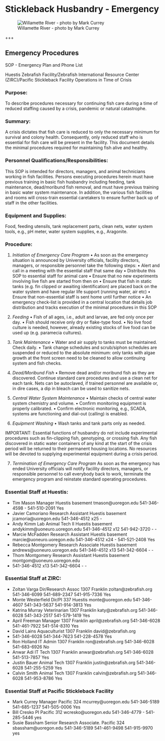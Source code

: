 # Stickleback Husbandry - Emergency

![Willamette River - photo by Mark Currey](images/willamette_header.jpg)

+++


## Emergency Procedures
SOP - Emergency Plan and Phone List

Huestis Zebrafish Facility/Zebrafish International Resource Center (ZIRC)/Pacific Stickleback Facility Operations in Time of Crisis

### Purpose:  
To describe procedures necessary for continuing fish care during a time of reduced staffing caused by a crisis, pandemic or natural catastrophe. 

### Summary:
A crisis dictates that fish care is reduced to only the necessary minimum for survival and colony health.  Consequently, only reduced staff who is essential for fish care will be present in the facility.  This document details the minimal procedures required for maintaining fish alive and healthy.

### Personnel Qualifications/Responsibilities:
This SOP is intended for directors, managers, and animal technicians working in fish facilities.  Persons executing procedures herein must have previous training in basic fish husbandry including feeding, tank maintenance, dead/moribund fish removal, and must have previous training in basic water system maintenance.  In addition, the various fish facilities and rooms will cross-train essential caretakers to ensure further back up of staff in the other facilities.

### Equipment and Supplies:
Food, feeding utensils, tank replacement parts, clean nets, water system tools, e.g., pH meter, water system supplies, e.g., Aragonite.

### Procedure:
1. *Initiation of Emergency Care Program*
•	As soon as the emergency situation is announced by University officials, facility directors, managers, or responsible personnel take the following steps:
•	Alert and call in a meeting with the essential staff that same day
•	Distribute this SOP to essential staff for animal care
•	Ensure that no new experiments involving live fish are started from then on
•	Ensure that fish in static tanks (e.g. fin clipped or awaiting identification) are placed back on the water system and have regular life support (running water, air etc)
•	Ensure that non-essential staff is sent home until further notice
•	An emergency check-list is provided in a central location that details job distribution and tracks execution of the minimal procedures in this SOP

2. *Feeding*
	• Fish of all ages, i.e., adult and larvae, are fed only once per day. 
	• Fish should receive only dry or flake-type food. 
• No live food culture is needed, however, already existing stocks of live food can be used up (e.g. paramecia cultures).

3. *Tank Maintenance*
	• Water and air supply to tanks must be maintained.  Check daily.
• Tank change schedules and scrub/siphon schedules are suspended or reduced to the absolute minimum: only tanks with algae growth at the front screen need to be cleaned to allow continuing system and fish checks. 

4. *Dead/Moribund Fish*
• Remove dead and/or moribund fish as they are discovered.  Continue standard care procedures and use a clean net for each tank.  Nets can be autoclaved, if trained personnel are available or, in dire cases, a dip in bleach can be used to sanitize nets.

5. *Central Water System Maintenance*
	• Maintain checks of central water system chemistry and volume.
	• Confirm monitoring equipment is properly calibrated.
• Confirm electronic monitoring, e.g., SCADA, systems are functioning and dial-out (calling) is enabled.

6. *Equipment Washing*
	• Wash tanks and tank parts only as needed.

IMPORTANT: Essential functions of husbandry do not include experimental procedures such as fin-clipping fish, genotyping, or crossing fish.  Any fish discovered in static water containers of any kind at the start of the crisis period will be returned to their permanent housing locations.  No resources will be devoted to supplying experimental equipment during a crisis period. 

7. *Termination of Emergency Care Program*
As soon as the emergency has ended University officials will notify facility directors, managers, or responsible personnel to call everybody back to work, terminate the emergency program and reinstate standard operating procedures.

### Essential Staff at Huestis:

- Tim Mason	Manager	Huestis basement	tmason@uoregon.edu	541-346-4598	-	541-510-2091	Yes
- Javier Camoriano	Research Assistant	Huestis basement	jcamoria@uoregon.edu	541-346-4512 x25	-		
- Andy Kimm	Lab Animal Tech II	Huestis basement	andykimm@uoneuro.uoregon.edu	541-346-4512 x12	541-942-3720	-	-
- Marcie McFadden	Research Assistant	Huestis basement	marcie@uoneuro.uoregon.edu	541-346-4512 x24	-	541-521-2408	Yes
- Rebecca Montgomery	Research Associate	Huestis basement	andrews@uoneuro.uoregon.edu	541-346-4512 x13	541-342-6604	-	-
- Thom Montgomery	Research Assistant	Huestis basement	montgom@uoneuro.uoregon.edu
- 	541-346-4512 x13	541-342-6604	-	-

### Essential Staff at ZIRC:

- Zoltan Varga	Dir/Research Assoc	1307 Franklin	zoltan@zebrafish.org	541-346-6099	541-689-2347	541-915-7336	Yes
- Monte Westerfield	Dir/PI	337 Huestis	monte@uoregon.edu	541-346-4607	541-343-5637	541-914-3813	Yes
- Katrina Murray	Veterinarian	1307 Franklin	katy@zebrafish.org	541-346-6028	541-343-2517	541-579-1419	Yes
- April Freeman	Manager	1307 Franklin	april@zebrafish.org	541-346-6028	541-461-7922	541-514-8310	Yes
- David Lains	Aquaculturist	1307 Franklin	david@zebrafish.org
- 	541-346-6028	541-344-7623	541-228-4578	Yes
- Ron Holland	IT Admin	1307 Franklin	ron@zebrafish.org	541-346-6028	541-683-6926		No
- Anwar Adi	IT Tech	1307 Franklin	anwar@zebrafish.org	541-346-6028		541-513-7857	Yes
- Justin Bauer	Animal Tech	1307 Franklin	justin@zebrafish.org	541-346-6028		541-255-5259	Yes
- Calvin Smith	Animal Tech	1307 Franklin	calvin@zebrafish.org	541-346-6028		541-953-8786	Yes


### Essential Staff at Pacific Stickleback Facility

- Mark Currey	Manager	Pacific 324	mcurrey@uoregon.edu	541-346-5189	541-685-1237	541-505-0006	Yes
- Bill Cresko	PI	Pacific 312	wcresko@uoregon.edu	541-346-4779	-	541-285-5446	yes
- Susie Bassham	Senior Research Associate.	Pacific 324		  sbassham@uoregon.edu	541-346-5189	541-461-9498	541-915-9970	yes




